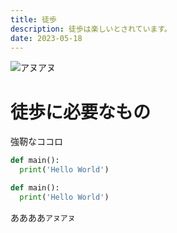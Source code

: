 ```yaml
---
title: 徒歩
description: 徒歩は楽しいとされています。
date: 2023-05-18
---
```


![アヌアヌ](https://images.microcms-assets.io/assets/15564dfda169415fb136d4369316fcec/f4cbb709949b45f89e13fa86acdde499/blog-template-description3.png)

# 徒歩に必要なもの
強靭なココロ

```python showLineNumbers
def main():
  print('Hello World')
```

```python title="main.py"
def main():
  print('Hello World')
```

ああああ`アヌアヌ`
